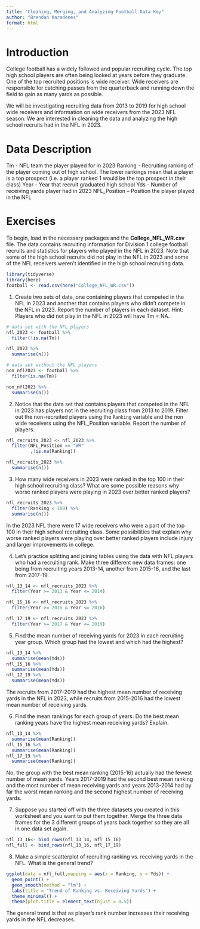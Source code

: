 ```yaml
---
title: "Cleaning, Merging, and Analyzing Football Data Key"
author: "Brendan Karadenes"
format: html
---
```


# Introduction

College football has a widely followed and popular recruiting cycle. The top high school players are often being looked at years before they graduate. One of the top recruited positions is wide receiver. Wide receivers are responsible for catching passes from the quarterback and running down the field to gain as many yards as possible. 

We will be investigating recruiting data from 2013 to 2019 for high school wide receivers and information on wide receivers from the 2023 NFL season. We are interested in cleaning the data and analyzing the high school recruits had in the NFL in 2023.

# Data Description

Tm - NFL team the player played for in 2023
Ranking - Recruiting ranking of the player coming out of high school. The lower rankings mean that a player is a top prospect (i.e. a player ranked 1 would be the top prospect in their class)
Year - Year that recruit graduated high school
Yds - Number of receiving yards player had in 2023
NFL_Position – Position the player played in the NFL

# Exercises

To begin, load in the necessary packages and the **College_NFL_WR.csv** file. The data contains recruiting information for Division 1 college football recruits and statistics for players who played in the NFL in 2023. Note that some of the high school recruits did not play in the NFL in 2023 and some of the NFL receivers weren't identified in the high school recruiting data.

```r
library(tidyverse)
library(here)
football <- read.csv(here("College_NFL_WR.csv"))
```

1. Create two sets of data, one containing players that competed in the NFL in 2023 and another that contains players who didn't compete in the NFL in 2023. Report the number of players in each dataset. Hint: Players who did not play in the NFL in 2023 will have Tm = NA.  

```r
# data set with the NFL players
nfl_2023 <- football %>%
  filter(!is.na(Tm))

nfl_2023 %>%
  summarise(n())
```

```r
# data set without the NFL players
non_nfl2023 <- football %>%
  filter(is.na(Tm))

non_nfl2023 %>%
  summarise(n())
```

2. Notice that the data set that contains players that competed in the NFL in 2023 has players not in the recruiting class from 2013 to 2019. Filter out the non-recruited players using the `Ranking` variable and the non wide receivers using the NFL_Position variable. Report the number of players.

```r
nfl_recruits_2023 <- nfl_2023 %>%
  filter(NFL_Position == "WR"
         ,!is.na(Ranking))

nfl_recruits_2023 %>%
  summarise(n())
```

3. How many wide receivers in 2023 were ranked in the top 100 in their high school recruiting class? What are some possible reasons why worse ranked players were playing in 2023 over better ranked players?

```r
nfl_recruits_2023 %>%
  filter(Ranking < 100) %>%
  summarise(n())
```

In the 2023 NFL there were 17 wide receivers who were a part of the top 100 in their high school recruiting class. Some possibilities that explain why worse ranked players were playing over better ranked players include injury and larger improvements in college.

4. Let's practice splitting and joining tables using the data with NFL players who had a recruiting rank. Make three different new data frames: one being from recruiting years 2013-14, another from 2015-16, and the last from 2017-19.

```r
nfl_13_14 <- nfl_recruits_2023 %>%
  filter(Year >= 2013 & Year <= 2014)
```

```r
nfl_15_16 <- nfl_recruits_2023 %>%
  filter(Year >= 2015 & Year <= 2016)
```

```r
nfl_17_19 <- nfl_recruits_2023 %>%
  filter(Year >= 2017 & Year <= 2019)
```

5. Find the mean number of receiving yards for 2023 in each recruiting year group. Which group had the lowest and which had the highest?

```r
nfl_13_14 %>%
  summarise(mean(Yds))
nfl_15_16 %>%
  summarise(mean(Yds))
nfl_17_19 %>%
  summarise(mean(Yds))
```

The recruits from 2017-2019 had the highest mean number of receiving yards in the NFL in 2023, while recruits from 2015-2016 had the lowest mean number of receiving yards.

6. Find the mean rankings for each group of years. Do the best mean ranking years have the highest mean receiving yards? Explain.

```r
nfl_13_14 %>%
  summarise(mean(Ranking))
nfl_15_16 %>%
  summarise(mean(Ranking))
nfl_17_19 %>%
  summarise(mean(Ranking))
```

No, the group with the best mean ranking (2015-16) actually had the fewest number of mean yards. Years 2017-2019 had the second best mean ranking and the most number of mean receiving yards and years 2013-2014 had by far the worst mean ranking and the second highest number of receiving yards.

7. Suppose you started off with the three datasets you created in this worksheet and you want to put them together. Merge the three data frames for the 3 different groups of years back together so they are all in one data set again.

```r
nfl_13_16<- bind_rows(nfl_13_14, nfl_15_16)
nfl_full <- bind_rows(nfl_13_16, nfl_17_19)
```

8. Make a simple scatterplot of recruiting ranking vs. receiving yards in the NFL. What is the general trend?

```r
ggplot(data = nfl_full,mapping = aes(x = Ranking, y = Yds)) +
  geom_point() +
  geom_smooth(method = "lm") +
  labs(title = "Trend of Ranking vs. Receiving Yards") +
  theme_minimal() +
  theme(plot.title = element_text(hjust = 0.5))
```

The general trend is that as player's rank number increases their receiving yards in the NFL decreases.
